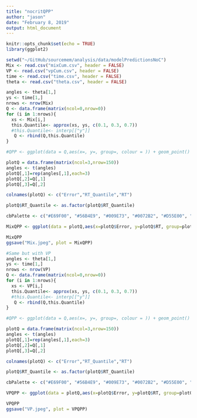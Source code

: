 ```yaml
---
title: "nocritQPP"
author: "jason"
date: "February 8, 2019"
output: html_document
---
```


```r
knitr::opts_chunk$set(echo = TRUE)
library(ggplot2)
```

```r
setwd("~/GitHub/sourcemem/analysis/data/modelPredictionsNoC")
Mix <- read.csv("mixCum.csv", header = FALSE)
VP <- read.csv("vpCum.csv", header = FALSE)
time <- read.csv("time.csv", header = FALSE)
theta <- read.csv("theta.csv", header = FALSE)
```

```r
angles <- theta[1,]
ys <- time[1,]
nrows <- nrow(Mix)
Q <- data.frame(matrix(ncol=0,nrow=0))
for (i in 1:nrows){
  xs <- Mix[i,]
  this.Quantile<- approx(xs, ys, c(0.1, 0.3, 0.7))
  #this.Quantile<- interp[["y"]]
   Q <- rbind(Q,this.Quantile)
}

#QPP <- ggplot(data = Q,aes(x=, y=, group=, colour = )) + geom_point() + geom_smooth(se=FALSE) + labs(title ="Response Time Quantiles by Error", x = "Response Error (degrees)", y = "Response Time (s)") + scale_colour_manual(values=cbPalette)

```

```r
plotQ = data.frame(matrix(ncol=3,nrow=150))
angles <- t(angles)
plotQ[,1]=rep(angles[,1],each=3)
plotQ[,2]=Q[,1]
plotQ[,3]=Q[,2]

colnames(plotQ) <- c("Error","RT_Quantile","RT")

plotQ$RT_Quantile <- as.factor(plotQ$RT_Quantile)

cbPalette <- c("#E69F00", "#56B4E9", "#009E73", "#0072B2", "#D55E00", "#CC79A7")

MixQPP <- ggplot(data = plotQ,aes(x=plotQ$Error, y=plotQ$RT, group=plotQ$RT_Quantile, colour = RT_Quantile)) + geom_line() + labs(title ="Response Time Quantiles by Error", x = "Response Error (degrees)", y = "Response Time (s)") + scale_colour_manual(values=cbPalette)
```

```r
MixQPP
ggsave("Mix.jpeg", plot = MixQPP)
```


```r
#Same but with VP
angles <- theta[1,]
ys <- time[1,]
nrows <- nrow(VP)
Q <- data.frame(matrix(ncol=0,nrow=0))
for (i in 1:nrows){
  xs <- VP[i,]
  this.Quantile<- approx(xs, ys, c(0.1, 0.3, 0.7))
  #this.Quantile<- interp[["y"]]
   Q <- rbind(Q,this.Quantile)
}

#QPP <- ggplot(data = Q,aes(x=, y=, group=, colour = )) + geom_point() + geom_smooth(se=FALSE) + labs(title ="Response Time Quantiles by Error", x = "Response Error (degrees)", y = "Response Time (s)") + scale_colour_manual(values=cbPalette)

```

```r
plotQ = data.frame(matrix(ncol=3,nrow=150))
angles <- t(angles)
plotQ[,1]=rep(angles[,1],each=3)
plotQ[,2]=Q[,1]
plotQ[,3]=Q[,2]

colnames(plotQ) <- c("Error","RT_Quantile","RT")

plotQ$RT_Quantile <- as.factor(plotQ$RT_Quantile)

cbPalette <- c("#E69F00", "#56B4E9", "#009E73", "#0072B2", "#D55E00", "#CC79A7")

VPQPP <- ggplot(data = plotQ,aes(x=plotQ$Error, y=plotQ$RT, group=plotQ$RT_Quantile, colour = RT_Quantile)) + geom_line() + labs(title ="Response Time Quantiles by Error", x = "Response Error (degrees)", y = "Response Time (s)") + scale_colour_manual(values=cbPalette)
```

```r
VPQPP
ggsave("VP.jpeg", plot = VPQPP)
```
